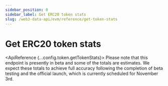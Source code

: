 ```yaml
---
sidebar_position: 0
sidebar_label: Get ERC20 token stats
slug: /web3-data-api/evm/reference/get-token-stats
---
```



# Get ERC20 token stats


<ApiBanner />

<ApiReference {...config.token.getTokenStats}>
  <Admonition type="info" title="Beta - Early Launch Notice">
    <ReactMarkdown>
      Please note that this endpoint is presently in beta and some of the totals are estimates. We expect these totals to achieve full accuracy following the completion of beta testing and the official launch, which is currently scheduled for November 3rd.
    </ReactMarkdown>
  </Admonition>
</ApiReference>
